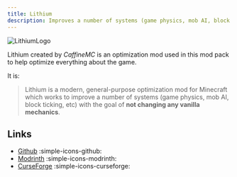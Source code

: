```yaml
---
title: Lithium
description: Improves a number of systems (game physics, mob AI, block ticking, etc)
---
```


![LithiumLogo](https://cdn.modrinth.com/data/gvQqBUqZ/bcc8686c13af0143adf4285d741256af824f70b7_96.webp)

Lithium created by *CaffineMC* is an optimization mod used in this mod pack to help optimize everything about the game.

It is:

> Lithium is a modern, general-purpose optimization mod for Minecraft which works to improve a number of systems (game physics, mob AI, block ticking, etc) with the goal of **not changing any vanilla mechanics**.

## Links

- [Github](https://github.com/CaffeineMC/lithium) :simple-icons-github:
- [Modrinth](https://modrinth.com/mod/lithium) :simple-icons-modrinth:
- [CurseForge](https://www.curseforge.com/minecraft/mc-mods/lithium) :simple-icons-curseforge:
